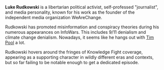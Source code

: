 '''Luke Rudkowski''' is a libertarian political activist, self-professed "journalist", and media personality, known for his work as the founder of the independent media organization WeAreChange.

Rudkowski has promoted misinformation and conspiracy theories during his numerous appearances on InfoWars. This includes 9/11 denialism and climate change denialism. Nowadays, it seems like he hangs out with [[Tim Pool]] a lot.

Rudkowski hovers around the fringes of Knowledge Fight coverage, appearing as a supporting character in wildly different eras and contexts, but so far failing to be notable enough to get a dedicated episode.
